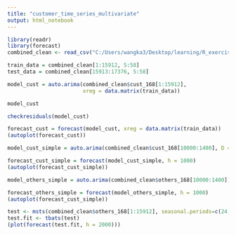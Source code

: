```yaml
---
title: "customer_time_series_multivariate"
output: html_notebook
---
```


```r
library(readr)
library(forecast)
combined_clean <- read_csv("C:/Users/wangka3/Desktop/learning/R_exercise2/combined_clean.csv")
```

```r
train_data = combined_clean[1:15912, 5:58]
test_data = combined_clean[15913:17376, 5:58]
```

```r
model_cust = auto.arima(combined_clean$cust_168[1:15912], 
                        xreg = data.matrix(train_data))
```

```r
model_cust
```


```r
checkresiduals(model_cust)
```


```r
forecast_cust = forecast(model_cust, xreg = data.matrix(train_data))
(autoplot(forecast_cust))
```


```r
model_cust_simple = auto.arima(combined_clean$cust_168[10000:1400], D = 1)
```

```r
forecast_cust_simple = forecast(model_cust_simple, h = 1000)
(autoplot(forecast_cust_simple))
```

```r
model_others_simple = auto.arima(combined_clean$others_168[10000:1400])
```

```r
forecast_others_simple = forecast(model_others_simple, h = 1000)
(autoplot(forecast_cust_simple))
```





```r
test <- msts(combined_clean$others_168[1:15912], seasonal.periods=c(24,168), )
test.fit <- tbats(test)
(plot(forecast(test.fit, h = 2000)))
```


